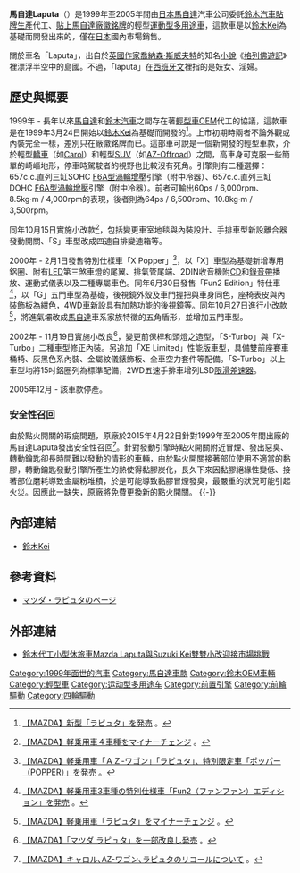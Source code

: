 {{noteTA
|T=zh-hans:马自达Laputa;zh-hk:萬事得Laputa;zh-tw:馬自達Laputa;
|1=zh-hans:马自达;zh-hk:萬事得;zh-tw:馬自達;
}}

'''馬自達Laputa'''（{{lang-ja|マツダ・ラピュタ}}）是1999年至2005年間由[[日本|日本]][[馬自達|馬自達]]汽車公司委託[[鈴木公司|鈴木汽車]][[貼牌生產|貼牌生產]]代工、[[换牌工程|貼上馬自達廠徽銘牌]]的輕型[[運動型多用途車|運動型多用途車]]，這款車是以[[鈴木Kei|鈴木Kei]]為基礎而開發出來的，僅在[[日本|日本]]國內市場銷售。

關於車名「Laputa」，出自於[[英國|英國]][[作家|作家]][[喬納森·斯威夫特|喬納森·斯威夫特]]的知名[[小說|小說]]《[[格列佛遊記|格列佛遊記]]》裡漂浮半空中的島國。不過，「laputa」在[[西班牙文|西班牙文]]裡指的是妓女、淫婦。

== 歷史與概要 ==
{{Infobox Automobile
|name          = 馬自達Laputa
|aka           = 
|image         = [[File:Mazda_Laputa.jpg|250px]]<br />[[File:Mazda_Laputa_2000.jpg|250px]]
|manufacturer  = [[鈴木公司|鈴木汽車]]
|predecessor   = 
|successor     = 
|class         = [[輕型車|輕型車]]
|production    = 1999年-2005年
|layout        = [[前置前驅|FF]] / [[四輪驅動|4WD]]
|transmission  = 三/四速自動排檔、五速手動排檔
|engine        = 657c.c.直列三缸SOHC [[鈴木F族引擎#F6A型（SOHC渦輪增壓附中冷器）|F6A型]][[渦輪增壓器|渦輪增壓]]引擎（附中冷器）<br>657c.c.直列三缸DOHC [[鈴木F族引擎#F6A型（DOHC_4汽門渦輪增壓附中冷器）|F6A型]][[渦輪增壓器|渦輪增壓]]引擎（附中冷器）<br>658c.c.直列三缸DOHC [[鈴木K族引擎#K6A型|K6A型]][[渦輪增壓器|渦輪增壓]]引擎（附中冷器）
|assembly      = 
|body_style    = 四門[[多功能休旅車|多功能休旅車]]
|wheelbase     = 2,360mm
|length        = 3,395mm
|width         = 1,475mm
|height        = 1,435mm-1,550mm
|weight        = 760kg-830kg
|fuel_capacity = 
|related       = [[鈴木Kei|鈴木Kei]]
|similar       =
|designer      =
}}

1999年 - 長年以來[[馬自達|馬自達]]和[[鈴木公司|鈴木汽車]]之間存在著[[輕型車|輕型車]][[貼牌生產|OEM]]代工的協議，這款車是在1999年3月24日開始以[[鈴木Kei|鈴木Kei]]為基礎而開發的<ref>{{ja}}[http://www2.mazda.com/ja/publicity/release/1999/9903/990324.html 【MAZDA】新型「ラピュタ」を発売] {{Wayback|url=http://www2.mazda.com/ja/publicity/release/1999/9903/990324.html |date=20160304081825 }}。</ref>。上市初期時兩者不論外觀或內裝完全一樣，差別只在廠徽銘牌而已。這部車可說是一個新開發的輕型車款，介於輕型[[轎車|轎車]]（如[[馬自達Carol|Carol]]）和輕型[[运动型多用途车|SUV]]（如[[馬自達AZ-Offroad|AZ-Offroad]]）之間，高車身可克服一些簡單的崎嶇地形，停車時駕駛者的視野也比較沒有死角。引擎則有二種選擇：657c.c.直列三缸SOHC [[鈴木F族引擎#F6A型（SOHC渦輪增壓附中冷器）|F6A型]][[渦輪增壓器|渦輪增壓]]引擎（附中冷器）、657c.c.直列三缸DOHC [[鈴木F族引擎#F6A型（DOHC_4汽門渦輪增壓附中冷器）|F6A型]][[渦輪增壓器|渦輪增壓]]引擎（附中冷器）。前者可輸出60ps / 6,000rpm、8.5kg·m / 4,000rpm的表現，後者則為64ps / 6,500rpm、10.8kg·m / 3,500rpm。

同年10月15日實施小改款<ref>{{ja}}[http://www2.mazda.com/ja/publicity/release/1999/9910/991015.html 【MAZDA】軽乗用車４車種をマイナーチェンジ] {{Wayback|url=http://www2.mazda.com/ja/publicity/release/1999/9910/991015.html |date=20160304055702 }}。</ref>，包括變更車室地毯與內裝設計、手排車型新設離合器發動開關、「S」車型改成四速自排變速箱等。

2000年 - 2月1日發售特別仕樣車「X Popper」<ref>{{ja}}[http://www2.mazda.com/ja/publicity/release/2000/200002/0201.html 【MAZDA】軽乗用車「ＡＺ-ワゴン」「ラピュタ」、特別限定車「ポッパー（POPPER）」を発売] {{Wayback|url=http://www2.mazda.com/ja/publicity/release/2000/200002/0201.html |date=20160304074432 }}。</ref>，以「X］車型為基礎新增專用鋁圈、附有[[LED|LED]]第三煞車燈的尾翼、排氣管尾端、2DIN收音機附[[CD|CD]]和[[錄音帶|錄音帶]]播放、運動式儀表以及二種專屬車色。同年6月30日發售「Fun2 Edition」特仕車<ref>{{ja}}[http://www2.mazda.com/ja/publicity/release/2000/200006/0630a.html 【MAZDA】軽乗用車3車種の特別仕様車「Fun2（ファンファン）エディション」を発売] {{Wayback|url=http://www2.mazda.com/ja/publicity/release/2000/200006/0630a.html |date=20160304090330 }}。</ref>，以「G」五門車型為基礎，後視鏡外殼及車門握把與車身同色，座椅表皮與內裝飾板為[[紺色|紺色]]，4WD車新設具有加熱功能的後視鏡等。同年10月27日進行小改款<ref>{{ja}}[http://www2.mazda.com/ja/publicity/release/2000/200010/1027.html 【MAZDA】軽乗用車「ラピュタ」をマイナーチェンジ] {{Wayback|url=http://www2.mazda.com/ja/publicity/release/2000/200010/1027.html |date=20160304084528 }}。</ref>，將進氣壩改成[[馬自達|馬自達]]車系家族特徵的五角盾形，並增加五門車型。

2002年 - 11月19日實施小改良<ref>{{ja}}[http://www2.mazda.com/ja/publicity/release/2002/200211/1119a.html 【MAZDA】「マツダ ラピュタ」を一部改良し発売] {{Wayback|url=http://www2.mazda.com/ja/publicity/release/2002/200211/1119a.html |date=20160304090417 }}。</ref>，變更前保桿和頭燈之造型，「S-Turbo」與「X-Turbo」二種車型修正內裝。另追加「XE Limited」性能版車型，具備雙前座{{link-en|Recaro|Recaro}}賽車桶椅、灰黑色系內裝、金屬紋儀錶飾板、全車空力套件等配備。「S-Turbo」以上車型均將15吋鋁圈列為標準配備，2WD五速手排車增列LSD[[限滑差速器|限滑差速器]]。

2005年12月 - 該車款停產。

=== 安全性召回 ===
由於點火開關的瑕疵問題，原廠於2015年4月22日針對1999年至2005年間出廠的馬自達Laputa發出安全性召回<ref>{{ja}}[http://www2.mazda.co.jp/service/recall/127/117/124/126/93/88/92/004616.html 【MAZDA】キャロル､AZ-ワゴン､ラピュタのリコールについて] {{webarchive|url=https://web.archive.org/web/20150910155557/http://www2.mazda.co.jp/service/recall/127/117/124/126/93/88/92/004616.html |date=2015-09-10 }}。</ref>。針對發動引擎時點火開關附近冒煙、發出惡臭、轉動鑰匙卻長時間難以發動的情形的車輛，由於點火開關接著部位使用不適當的黏膠，轉動鑰匙發動引擎所產生的熱使得黏膠炭化，長久下來因黏膠絕緣性變低、接著部位磨耗導致金屬粉堆積，於是可能導致黏膠冒煙發臭，最嚴重的狀況可能引起火災。因應此一缺失，原廠將免費更換新的點火開關。
{{-}}

== 內部連結 ==
* [[鈴木Kei|鈴木Kei]]

== 參考資料 ==
* {{ja}}[http://www.geocities.co.jp/MusicStar-Vocal/2088/car_LAPUTA.htm マツダ・ラピュタのページ] {{Wayback|url=http://www.geocities.co.jp/MusicStar-Vocal/2088/car_LAPUTA.htm |date=20190705215244 }}
{{reflist}}

== 外部連結 ==
* [http://w1.autonet.com.tw/cgi-bin/view.cgi?/news/2002/11/a2110118.ti+a2+a3+a4+a5+b1+/news/2002/11/a2110118+b3+d6+c1+c2+c3+e1+e2+e3+e5+f1 鈴木代工小型休旅車Mazda Laputa與Suzuki Kei雙雙小改迎接市場挑戰] {{Wayback|url=http://w1.autonet.com.tw/cgi-bin/view.cgi?%2Fnews%2F2002%2F11%2Fa2110118.ti+a2+a3+a4+a5+b1+%2Fnews%2F2002%2F11%2Fa2110118+b3+d6+c1+c2+c3+e1+e2+e3+e5+f1 |date=20160304093048 }}

{{Mazda}}

[[Category:1999年面世的汽車|Category:1999年面世的汽車]]
[[Category:馬自達車款|Category:馬自達車款]]
[[Category:鈴木OEM車輛|Category:鈴木OEM車輛]]
[[Category:輕型車|Category:輕型車]]
[[Category:运动型多用途车|Category:运动型多用途车]]
[[Category:前置引擎|Category:前置引擎]]
[[Category:前輪驅動|Category:前輪驅動]]
[[Category:四輪驅動|Category:四輪驅動]]